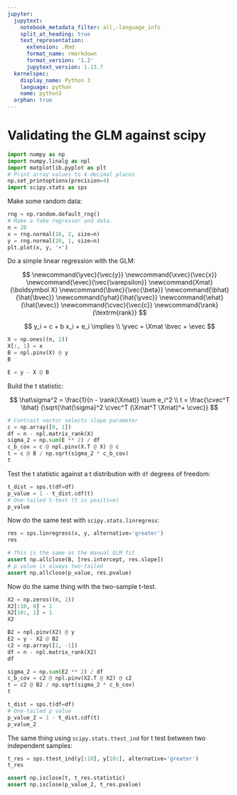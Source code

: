 ```yaml
---
jupyter:
  jupytext:
    notebook_metadata_filter: all,-language_info
    split_at_heading: true
    text_representation:
      extension: .Rmd
      format_name: rmarkdown
      format_version: '1.2'
      jupytext_version: 1.13.7
  kernelspec:
    display_name: Python 3
    language: python
    name: python3
  orphan: true
---
```


# Validating the GLM against scipy

```python
import numpy as np
import numpy.linalg as npl
import matplotlib.pyplot as plt
# Print array values to 4 decimal places
np.set_printoptions(precision=4)
import scipy.stats as sps
```

Make some random data:

```python
rng = np.random.default_rng()
# Make a fake regressor and data.
n = 20
x = rng.normal(10, 2, size=n)
y = rng.normal(20, 1, size=n)
plt.plot(x, y, '+')
```

Do a simple linear regression with the GLM:

$$
\newcommand{\yvec}{\vec{y}}
\newcommand{\xvec}{\vec{x}}
\newcommand{\evec}{\vec{\varepsilon}}
\newcommand{Xmat}{\boldsymbol X}
\newcommand{\bvec}{\vec{\beta}}
\newcommand{\bhat}{\hat{\bvec}}
\newcommand{\yhat}{\hat{\yvec}}
\newcommand{\ehat}{\hat{\evec}}
\newcommand{\cvec}{\vec{c}}
\newcommand{\rank}{\textrm{rank}}
$$

$$
y_i = c + b x_i + e_i \implies \\
\yvec = \Xmat \bvec + \evec
$$

```python
X = np.ones((n, 2))
X[:, 1] = x
B = npl.pinv(X) @ y
B
```

```python
E = y - X @ B
```

Build the t statistic:

$$
\newcommand{\cvec}{\vec{c}}
$$

$$
\hat\sigma^2 = \frac{1}{n - \rank(\Xmat)} \sum e_i^2 \\
t = \frac{\cvec^T \bhat}
{\sqrt{\hat{\sigma}^2 \cvec^T (\Xmat^T \Xmat)^+ \cvec}}
$$

```python
# Contrast vector selects slope parameter
c = np.array([0, 1])
df = n - npl.matrix_rank(X)
sigma_2 = np.sum(E ** 2) / df
c_b_cov = c @ npl.pinv(X.T @ X) @ c
t = c @ B / np.sqrt(sigma_2 * c_b_cov)
t
```

Test the t statistic against a t distribution with `df` degrees of freedom:

```python
t_dist = sps.t(df=df)
p_value = 1 - t_dist.cdf(t)
# One-tailed t-test (t is positive)
p_value
```

Now do the same test with `scipy.stats.linregress`:

```python
res = sps.linregress(x, y, alternative='greater')
res
```

```python
# This is the same as the manual GLM fit
assert np.allclose(B, [res.intercept, res.slope])
# p value is always two-tailed
assert np.allclose(p_value, res.pvalue)
```

Now do the same thing with the two-sample t-test.

```python
X2 = np.zeros((n, 2))
X2[:10, 0] = 1
X2[10:, 1] = 1
X2
```

```python
B2 = npl.pinv(X2) @ y
E2 = y - X2 @ B2
c2 = np.array([1, -1])
df = n - npl.matrix_rank(X2)
df
```

```python
sigma_2 = np.sum(E2 ** 2) / df
c_b_cov = c2 @ npl.pinv(X2.T @ X2) @ c2
t = c2 @ B2 / np.sqrt(sigma_2 * c_b_cov)
t
```

```python
t_dist = sps.t(df=df)
# One-tailed p value
p_value_2 = 1 - t_dist.cdf(t)
p_value_2
```

The same thing using `scipy.stats.ttest_ind` for t test between two
independent samples:

```python
t_res = sps.ttest_ind(y[:10], y[10:], alternative='greater')
t_res
```

```python
assert np.isclose(t, t_res.statistic)
assert np.isclose(p_value_2, t_res.pvalue)
```

